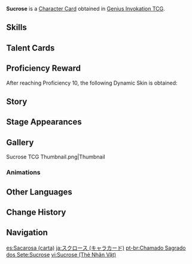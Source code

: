 {{About|the [[Character Card]]|the [[Playable Character]]|Sucrose}}
{{Genius Invokation TCG Infobox
|title       = Sucrose
|id          = 001501
|image       = Sucrose Character Card.png
|type        = Character Card
|health      = 10
|element     = Anemo
|faction     = Mondstadt
|weapon      = Catalyst
|source1     = [[Genius Invokation TCG Starter Deck]]
|features  = Sucrose
}}
'''Sucrose''' is a [[Character Card]] obtained in [[Genius Invokation TCG]].

==Skills==
{{Genius Invokation TCG Skills Table}}

==Talent Cards==
{{Genius Invokation TCG Talent Cards Table}}

==Proficiency Reward==
After reaching Proficiency 10, the following Dynamic Skin is obtained:<br />{{TCG Card|Chaotic Entropy|1|golden=1|caption=1}}

==Story==
{{Description|"You can't rate the strength of an as-yet untested deck!"|title="Harmless Sweetie" Sucrose}}

==Stage Appearances==
{{Genius Invokation TCG Stage Appearances}}

==Gallery==
<gallery>
Sucrose TCG Thumbnail.png|Thumbnail
</gallery>

===Animations===
{{Preview
|size     = 200px
|file1    = Sucrose Dynamic Skin
|caption  = Dynamic Skin Idle Animation
}}

==Other Languages==
{{Transclude|Sucrose|Other Languages}}

==Change History==
{{Change History|3.3}}

==Navigation==
{{Genius Invokation TCG Navbox|Character Card Obtainable}}

[[es:Sacarosa (carta)]]
[[ja:スクロース (キャラカード)]]
[[pt-br:Chamado Sagrado dos Sete:Sucrose]]
[[vi:Sucrose (Thẻ Nhân Vật)]]
